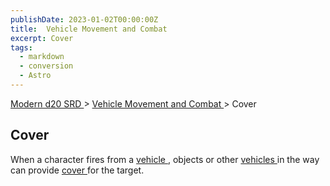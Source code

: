 ```yaml
---
publishDate: 2023-01-02T00:00:00Z
title:  Vehicle Movement and Combat 
excerpt: Cover
tags:
  - markdown
  - conversion
  - Astro
---
```


[ Modern d20 SRD ](/#modernD20) > [ Vehicle Movement and Combat ](modern-d20-srd-vehicle-movement-and-combat-index) > Cover

##  Cover

When a character fires from a [ vehicle ](modern-d20-srd-equipment-equipment-vehicles) , objects or other [ vehicles ](modern-d20-srd-equipment-equipment-vehicles) in the way can provide [ cover ](modern-d20-srd-combat-cover) for
the target.

